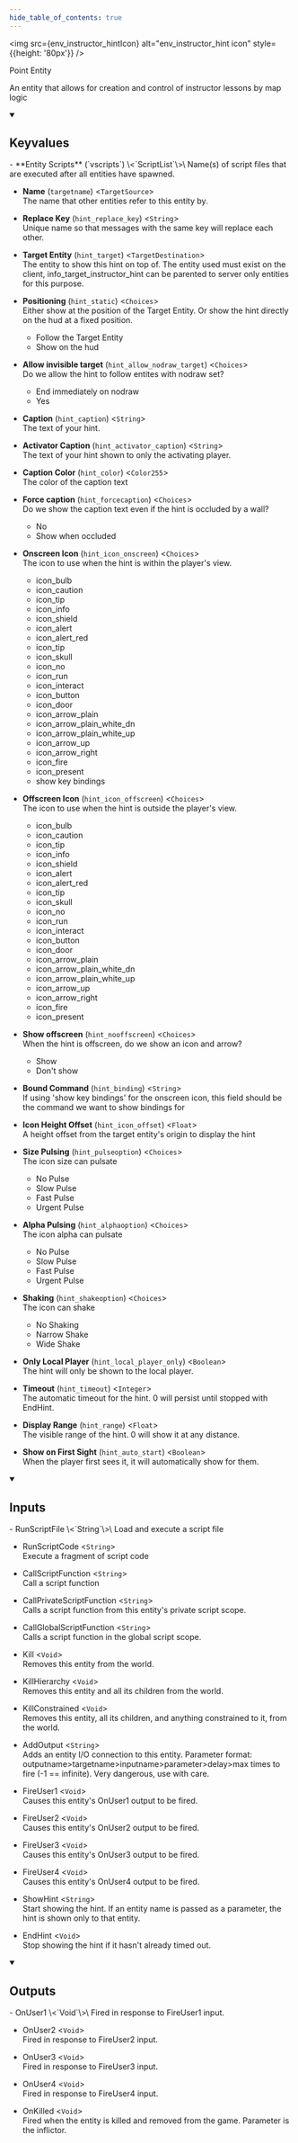```yaml
---
hide_table_of_contents: true
---
```


<!---
!!!!!!
THIS PAGE IS AUTOGENERATED FROM GAME FGD DEFINITIONS!
DO NOT EDIT MANUALLY!
!!!!!!

In order to make edits, you can make an annotation file in /fgd_dump_overrides
-->



<img src={env_instructor_hintIcon} alt="env_instructor_hint icon" style={{height: '80px'}} />

Point Entity

An entity that allows for creation and control of instructor lessons by map logic

<details open>
<summary><h2>Keyvalues</h2></summary>
- **Entity Scripts** (`vscripts`) \<`ScriptList`\>\
Name(s) of script files that are executed after all entities have spawned.

- **Name** (`targetname`) \<`TargetSource`\>\
The name that other entities refer to this entity by.

- **Replace Key** (`hint_replace_key`) \<`String`\>\
Unique name so that messages with the same key will replace each other.

- **Target Entity** (`hint_target`) \<`TargetDestination`\>\
The entity to show this hint on top of. The entity used must exist on the client, info_target_instructor_hint can be parented to server only entities for this purpose.

- **Positioning** (`hint_static`) \<`Choices`\>\
Either show at the position of the Target Entity. Or show the hint directly on the hud at a fixed position.
  - Follow the Target Entity 
  - Show on the hud 


- **Allow invisible target** (`hint_allow_nodraw_target`) \<`Choices`\>\
Do we allow the hint to follow entites with nodraw set?
  - End immediately on nodraw 
  - Yes 


- **Caption** (`hint_caption`) \<`String`\>\
The text of your hint.

- **Activator Caption** (`hint_activator_caption`) \<`String`\>\
The text of your hint shown to only the activating player.

- **Caption Color** (`hint_color`) \<`Color255`\>\
The color of the caption text

- **Force caption** (`hint_forcecaption`) \<`Choices`\>\
Do we show the caption text even if the hint is occluded by a wall?
  - No 
  - Show when occluded 


- **Onscreen Icon** (`hint_icon_onscreen`) \<`Choices`\>\
The icon to use when the hint is within the player's view.
  - icon_bulb 
  - icon_caution 
  - icon_tip 
  - icon_info 
  - icon_shield 
  - icon_alert 
  - icon_alert_red 
  - icon_tip 
  - icon_skull 
  - icon_no 
  - icon_run 
  - icon_interact 
  - icon_button 
  - icon_door 
  - icon_arrow_plain 
  - icon_arrow_plain_white_dn 
  - icon_arrow_plain_white_up 
  - icon_arrow_up 
  - icon_arrow_right 
  - icon_fire 
  - icon_present 
  - show key bindings 


- **Offscreen Icon** (`hint_icon_offscreen`) \<`Choices`\>\
The icon to use when the hint is outside the player's view.
  - icon_bulb 
  - icon_caution 
  - icon_tip 
  - icon_info 
  - icon_shield 
  - icon_alert 
  - icon_alert_red 
  - icon_tip 
  - icon_skull 
  - icon_no 
  - icon_run 
  - icon_interact 
  - icon_button 
  - icon_door 
  - icon_arrow_plain 
  - icon_arrow_plain_white_dn 
  - icon_arrow_plain_white_up 
  - icon_arrow_up 
  - icon_arrow_right 
  - icon_fire 
  - icon_present 


- **Show offscreen** (`hint_nooffscreen`) \<`Choices`\>\
When the hint is offscreen, do we show an icon and arrow?
  - Show 
  - Don't show 


- **Bound Command** (`hint_binding`) \<`String`\>\
If using 'show key bindings' for the onscreen icon, this field should be the command we want to show bindings for

- **Icon Height Offset** (`hint_icon_offset`) \<`Float`\>\
A height offset from the target entity's origin to display the hint

- **Size Pulsing** (`hint_pulseoption`) \<`Choices`\>\
The icon size can pulsate
  - No Pulse 
  - Slow Pulse 
  - Fast Pulse 
  - Urgent Pulse 


- **Alpha Pulsing** (`hint_alphaoption`) \<`Choices`\>\
The icon alpha can pulsate
  - No Pulse 
  - Slow Pulse 
  - Fast Pulse 
  - Urgent Pulse 


- **Shaking** (`hint_shakeoption`) \<`Choices`\>\
The icon can shake
  - No Shaking 
  - Narrow Shake 
  - Wide Shake 


- **Only Local Player** (`hint_local_player_only`) \<`Boolean`\>\
The hint will only be shown to the local player.

- **Timeout** (`hint_timeout`) \<`Integer`\>\
The automatic timeout for the hint. 0 will persist until stopped with EndHint.

- **Display Range** (`hint_range`) \<`Float`\>\
The visible range of the hint. 0 will show it at any distance.

- **Show on First Sight** (`hint_auto_start`) \<`Boolean`\>\
When the player first sees it, it will automatically show for them.


 </details>
<details open>
<summary><h2>Inputs</h2></summary>
- RunScriptFile \<`String`\>\
Load and execute a script file

- RunScriptCode \<`String`\>\
Execute a fragment of script code

- CallScriptFunction \<`String`\>\
Call a script function

- CallPrivateScriptFunction \<`String`\>\
Calls a script function from this entity's private script scope.

- CallGlobalScriptFunction \<`String`\>\
Calls a script function in the global script scope.

- Kill \<`Void`\>\
Removes this entity from the world.

- KillHierarchy \<`Void`\>\
Removes this entity and all its children from the world.

- KillConstrained \<`Void`\>\
Removes this entity, all its children, and anything constrained to it, from the world.

- AddOutput \<`String`\>\
Adds an entity I/O connection to this entity. Parameter format: outputname&gt;targetname>inputname&gt;parameter&gt;delay&gt;max times to fire (-1 == infinite). Very dangerous, use with care.

- FireUser1 \<`Void`\>\
Causes this entity's OnUser1 output to be fired.

- FireUser2 \<`Void`\>\
Causes this entity's OnUser2 output to be fired.

- FireUser3 \<`Void`\>\
Causes this entity's OnUser3 output to be fired.

- FireUser4 \<`Void`\>\
Causes this entity's OnUser4 output to be fired.

- ShowHint \<`String`\>\
Start showing the hint. If an entity name is passed as a parameter, the hint is shown only to that entity.

- EndHint \<`Void`\>\
Stop showing the hint if it hasn't already timed out.


 </details>
<details open>
<summary><h2>Outputs</h2></summary>
- OnUser1 \<`Void`\>\
Fired in response to FireUser1 input.

- OnUser2 \<`Void`\>\
Fired in response to FireUser2 input.

- OnUser3 \<`Void`\>\
Fired in response to FireUser3 input.

- OnUser4 \<`Void`\>\
Fired in response to FireUser4 input.

- OnKilled \<`Void`\>\
Fired when the entity is killed and removed from the game. Parameter is the inflictor.


 </details>